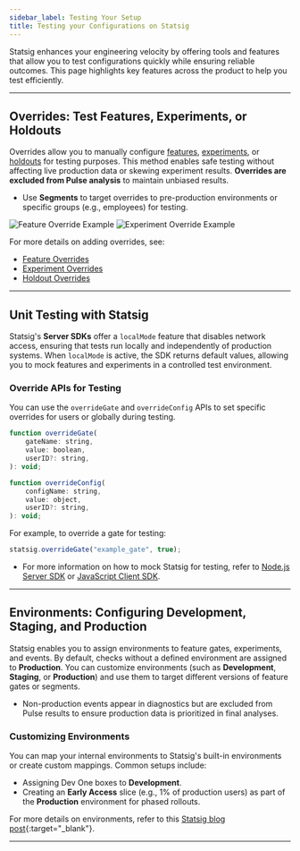 ```yaml
---
sidebar_label: Testing Your Setup
title: Testing your Configurations on Statsig
---
```


Statsig enhances your engineering velocity by offering tools and features that allow you to test configurations quickly while ensuring reliable outcomes. This page highlights key features across the product to help you test efficiently.

---

## Overrides: Test Features, Experiments, or Holdouts

Overrides allow you to manually configure [features](/feature-flags/overrides#adding-an-override), [experiments](/experiments-plus/overrides), or [holdouts](/holdouts) for testing purposes. This method enables safe testing without affecting live production data or skewing experiment results. **Overrides are excluded from Pulse analysis** to maintain unbiased results.

- Use **Segments** to target overrides to pre-production environments or specific groups (e.g., employees) for testing.

![Feature Override Example](https://user-images.githubusercontent.com/31516123/184234368-3d714df2-d6f2-4c72-8b45-81f46d5597cc.png)
![Experiment Override Example](https://user-images.githubusercontent.com/31516123/184234596-3099e18b-69c3-4885-9e04-06b4ba1e6fb6.png)

For more details on adding overrides, see:
- [Feature Overrides](/feature-flags/overrides#adding-an-override)
- [Experiment Overrides](/experiments-plus/overrides)
- [Holdout Overrides](/holdouts)

---

## Unit Testing with Statsig

Statsig's **Server SDKs** offer a `localMode` feature that disables network access, ensuring that tests run locally and independently of production systems. When `localMode` is active, the SDK returns default values, allowing you to mock features and experiments in a controlled test environment.

### Override APIs for Testing
You can use the `overrideGate` and `overrideConfig` APIs to set specific overrides for users or globally during testing.

```js
function overrideGate(
    gateName: string,
    value: boolean,
    userID?: string,
): void;
```

```js
function overrideConfig(
    configName: string,
    value: object,
    userID?: string,
): void;
```

For example, to override a gate for testing:

```js
statsig.overrideGate("example_gate", true);
```

- For more information on how to mock Statsig for testing, refer to [Node.js Server SDK](/server/nodejsServerSDK#how-can-i-mock-statsig-for-testing) or [JavaScript Client SDK](/client/javascript-sdk#testing).

---

## Environments: Configuring Development, Staging, and Production

Statsig enables you to assign environments to feature gates, experiments, and events. By default, checks without a defined environment are assigned to **Production**. You can customize environments (such as **Development**, **Staging**, or **Production**) and use them to target different versions of feature gates or segments.

- Non-production events appear in diagnostics but are excluded from Pulse results to ensure production data is prioritized in final analyses.

### Customizing Environments
You can map your internal environments to Statsig's built-in environments or create custom mappings. Common setups include:
- Assigning Dev One boxes to **Development**.
- Creating an **Early Access** slice (e.g., 1% of production users) as part of the **Production** environment for phased rollouts.

For more details on environments, refer to this [Statsig blog post](https://blog.statsig.com/environments-on-statsig-6a818805b3c2){:target="_blank"}.

---
